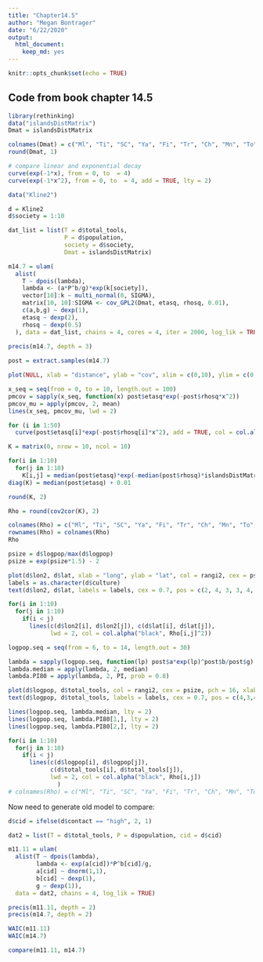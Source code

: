 ```yaml
---
title: "Chapter14.5"
author: "Megan Bontrager"
date: "6/22/2020"
output: 
  html_document: 
    keep_md: yes
---
```


```r
knitr::opts_chunk$set(echo = TRUE)
```

## Code from book chapter 14.5


```r
library(rethinking)
data("islandsDistMatrix")
Dmat = islandsDistMatrix

colnames(Dmat) = c("Ml", "Ti", "SC", "Ya", "Fi", "Tr", "Ch", "Mn", "To", "Ha")
round(Dmat, 1)

# compare linear and exponential decay
curve(exp(-1*x), from = 0, to  = 4)
curve(exp(-1*x^2), from = 0, to  = 4, add = TRUE, lty = 2)

data("Kline2")

d = Kline2
d$society = 1:10

dat_list = list(T = d$total_tools,
                P = d$population,
                society = d$society,
                Dmat = islandsDistMatrix)

m14.7 = ulam(
  alist(
    T ~ dpois(lambda),
    lambda <- (a*P^b/g)*exp(k[society]),
    vector[10]:k ~ multi_normal(0, SIGMA),
    matrix[10, 10]:SIGMA <- cov_GPL2(Dmat, etasq, rhosq, 0.01),
    c(a,b,g) ~ dexp(1),
    etasq ~ dexp(2),
    rhosq ~ dexp(0.5)
  ), data = dat_list, chains = 4, cores = 4, iter = 2000, log_lik = TRUE)
    
precis(m14.7, depth = 3)

post = extract.samples(m14.7)

plot(NULL, xlab = "distance", ylab = "cov", xlim = c(0,10), ylim = c(0,2))

x_seq = seq(from = 0, to = 10, length.out = 100)
pmcov = sapply(x_seq, function(x) post$etasq*exp(-post$rhosq*x^2))
pmcov_mu = apply(pmcov, 2, mean)
lines(x_seq, pmcov_mu, lwd = 2)

for (i in 1:50)
  curve(post$etasq[i]*exp(-post$rhosq[i]*x^2), add = TRUE, col = col.alpha("black", 0.3))

K = matrix(0, nrow = 10, ncol = 10)

for(i in 1:10)
  for(j in 1:10)
    K[i,j] = median(post$etasq)*exp(-median(post$rhosq)*islandsDistMatrix[i,j]^2)
diag(K) = median(post$etasq) + 0.01

round(K, 2)

Rho = round(cov2cor(K), 2)

colnames(Rho) = c("Ml", "Ti", "SC", "Ya", "Fi", "Tr", "Ch", "Mn", "To", "Ha")
rownames(Rho) = colnames(Rho)
Rho

psize = d$logpop/max(d$logpop)
psize = exp(psize*1.5) - 2

plot(d$lon2, d$lat, xlab = "long", ylab = "lat", col = rangi2, cex = psize, pch = 16, xlim = c(-50, 30))
labels = as.character(d$culture)
text(d$lon2, d$lat, labels = labels, cex = 0.7, pos = c(2, 4, 3, 3, 4, 1, 3, 2, 4, 2))

for(i in 1:10)
  for(j in 1:10)
    if(i < j)
      lines(c(d$lon2[i], d$lon2[j]), c(d$lat[i], d$lat[j]), 
            lwd = 2, col = col.alpha("black", Rho[i,j]^2))

logpop.seq = seq(from = 6, to = 14, length.out = 30)

lambda = sapply(logpop.seq, function(lp) post$a*exp(lp)^post$b/post$g)
lambda.median = apply(lambda, 2, median)
lambda.PI80 = apply(lambda, 2, PI, prob = 0.8)

plot(d$logpop, d$total_tools, col = rangi2, cex = psize, pch = 16, xlab = "log pop", ylab = "tools")
text(d$logpop, d$total_tools, labels = labels, cex = 0.7, pos = c(4,3,4,2,2,1,4,4,4,2))

lines(logpop.seq, lambda.median, lty = 2)
lines(logpop.seq, lambda.PI80[1,], lty = 2)
lines(logpop.seq, lambda.PI80[2,], lty = 2)

for(i in 1:10)
  for(j in 1:10)
    if(i < j)
      lines(c(d$logpop[i], d$logpop[j]), 
            c(d$total_tools[i], d$total_tools[j]),
            lwd = 2, col = col.alpha("black", Rho[i,j])
              )
# colnames(Rho) = c("Ml", "Ti", "SC", "Ya", "Fi", "Tr", "Ch", "Mn", "To", "Ha")

```

Now need to generate old model to compare:

```r
d$cid = ifelse(d$contact == "high", 2, 1)

dat2 = list(T = d$total_tools, P = d$population, cid = d$cid)

m11.11 = ulam(
  alist(T ~ dpois(lambda),
        lambda <- exp(a[cid])*P^b[cid]/g,
        a[cid] ~ dnorm(1,1),
        b[cid] ~ dexp(1),
        g ~ dexp(1)),
  data = dat2, chains = 4, log_lik = TRUE)

precis(m11.11, depth = 2)
precis(m14.7, depth = 2)

WAIC(m11.11)
WAIC(m14.7)

compare(m11.11, m14.7)

```

